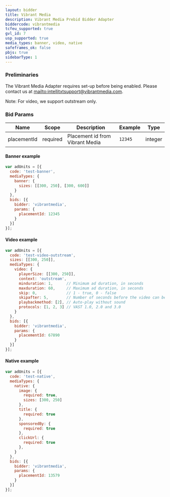 ```yaml
---
layout: bidder
title: Vibrant Media
description: Vibrant Media Prebid Bidder Adapter
biddercode: vibrantmedia
tcfeu_supported: true
gvl_id: 7
usp_supported: true
media_types: banner, video, native
safeframes_ok: false
pbjs: true
sidebarType: 1
---
```


### Preliminaries

The Vibrant Media Adapter requires set-up before being enabled. Please contact us at [mailto:intellitxtsupport@vibrantmedia.com](intellitxtsupport@vibrantmedia.com).

Note: For video, we support outstream only.

### Bid Params


| Name        | Scope    | Description          | Example       | Type     |
|-------------|----------|----------------------|---------------|----------|
| placementId | required | Placement id from Vibrant Media | `12345` | integer |

#### Banner example

```javascript
var adUnits = [{
  code: 'test-banner',
  mediaTypes: {
    banner: {
      sizes: [[300, 250], [300, 600]]
    }
  },
  bids: [{
    bidder: 'vibrantmedia',
    params: {
      placementId: 12345
    }
  }]
}];
```

#### Video example

```javascript
var adUnits = [{
  code: 'test-video-outstream',
  sizes: [[300, 250]],
  mediaTypes: {
    video: {
      playerSize: [[300, 250]],
      context: 'outstream',
      minduration: 1,      // Minimum ad duration, in seconds
      maxduration: 60,     // Maximum ad duration, in seconds
      skip: 0,             // 1 - true, 0 - false
      skipafter: 5,        // Number of seconds before the video can be skipped
      playbackmethod: [2], // Auto-play without sound
      protocols: [1, 2, 3] // VAST 1.0, 2.0 and 3.0
    }
  },
  bids: [{
    bidder: 'vibrantmedia',
    params: {
      placementId: 67890
    }
  }]
}];
```

#### Native example

```javascript
var adUnits = [{
  code: 'test-native',
  mediaTypes: {
    native: {
      image: {
        required: true,
        sizes: [300, 250]
      },
      title: {
        required: true
      },
      sponsoredBy: {
        required: true
      },
      clickUrl: {
        required: true
      },
    }
  },
  bids: [{
    bidder: 'vibrantmedia',
    params: {
      placementId: 13579
    }
  }]
}];
```

